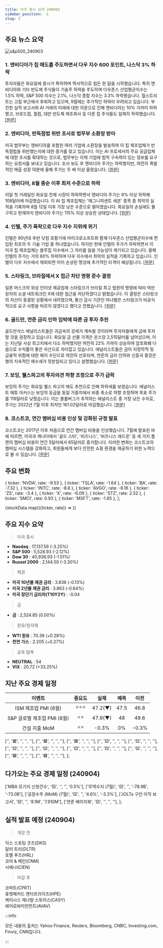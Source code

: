 ```yaml
---
title: 미국 증시 요약 240903
sidebar_position: -1
slug: 3
---
```


## 주요 뉴스 요약

![s&p500_240903](/map/240903.png)

### 1. **엔비디아가 칩 매도를 주도하면서 다우 지수 600 포인트, 나스닥 3% 하락**

투자자들은 화요일에 증시가 폭락하며 역사적으로 힘든 한 달을 시작했습니다. 특히 엔비디아와 기타 반도체 주식들이 기술주 하락을 주도하며 다우존스 산업평균지수는 1.5% 하락, S&P 500 지수는 2.1%, 나스닥 종합 지수는 3.3% 하락했습니다. 월스트리트는 고점 부근에서 후퇴하고 있으며, 9월에는 추가적인 하락이 우려되고 있습니다. 부진한 실적 보고서와 AI 거래의 미래에 대한 의문으로 인해 엔비디아는 10% 가까이 하락했고, 브로드컴, 퀄컴, 대만 반도체 제조회사 등 다른 칩 주식들도 일제히 하락했습니다. [[원문]](https://finance.yahoo.com/news/stock-market-today-dow-slides-600-points-nasdaq-sinks-3-as-nvidia-leads-chip-sell-off-155725785.html)

### 2. **엔비디아, 반독점법 위반 조사로 법무부 소환장 받아**

미국 법무부는 엔비디아를 포함한 여러 기업에 소환장을 발송하여 이 칩 제조업체가 반독점법을 위반했는지에 대한 증거를 찾고 있습니다. 이는 AI 프로세서의 주요 공급업체에 대한 조사를 확대하는 것으로, 법무부는 이제 기업에 법적 구속력이 있는 정보를 요구하는 요청서를 보내고 있습니다. 조사 보도 후 엔비디아 주가는 하락했지만, 여전히 폭발적인 매출 성장 덕분에 올해 주가는 두 배 이상 올랐습니다. [[원문]](https://www.bloomberg.com/news/articles/2024-09-03/nvidia-gets-doj-subpoena-in-escalating-antitrust-investigation?srnd=homepage-americas)

### 3. **엔비디아, 8월 중순 이후 최저 수준으로 하락**

이달 첫 거래일인 화요일 전체 시장이 하락하면서 엔비디아 주가는 9% 이상 하락해 108달러에 마감했습니다. 이 AI 칩 제조업체는 '매그니피센트 세븐' 종목 중 최악의 실적을 기록하며 8월 12일 이후 가장 낮은 수준으로 떨어졌습니다. 화요일의 손실에도 불구하고 현재까지 엔비디아 주가는 115% 이상 상승한 상태입니다. [[원문]](https://finance.yahoo.com/news/nvidia-stock-tumbles-9-to-lowest-level-since-mid-august-173835576.html)

### 4. **인텔, 주가 폭락으로 다우 지수 지위에 위기**

인텔은 90년대 후반 닷컴 호황기에 마이크로소프트와 함께 다우존스 산업평균지수에 편입된 최초의 두 기술 기업 중 하나였습니다. 하지만 현재 인텔의 주가가 하락하면서 이 미국 칩 제조업체는 블루칩 지수에서 그 자리를 잃을 가능성이 제기되고 있습니다. 올해 인텔의 주가는 거의 60% 하락하며 다우 지수에서 최악의 실적을 기록하고 있습니다. 인텔이 다우 지수에서 제외되면 이미 손상된 명성에 추가적인 타격이 예상됩니다. [[원문]](https://www.reuters.com/technology/intels-dow-status-under-threat-struggling-chipmakers-shares-plunge-2024-09-03/)

### 5. **스타링크, 브라질에서 X 접근 차단 명령 준수 결정**

일론 머스크의 위성 인터넷 제공업체 스타링크가 브라질 최고 법원의 명령에 따라 억만장자의 소셜 네트워크인 X에 대한 접근을 차단하겠다고 밝혔습니다. 이 결정은 스타링크의 자산이 동결된 상황에서 내려졌으며, 통신 감시 기관인 아나텔은 스타링크가 비공식적으로 요구 사항을 따르지 않겠다고 했다고 전했습니다. [[원문]](https://www.bloomberg.com/news/articles/2024-09-03/musk-s-starlink-backs-down-vows-to-comply-and-block-x-in-brazil?srnd=homepage-americas)

### 6. **골드만, 연준 금리 인하 임박에 따른 금 투자 추천**

골드만삭스 애널리스트들은 귀금속의 강세가 계속될 것이라며 투자자들에게 금에 투자할 것을 권장하고 있습니다. 화요일 금 선물 가격은 온스당 2,515달러를 넘어섰으며, 이는 지난달 사상 최고치에서 다소 하락했지만 여전히 22% 가까이 상승하여 암호화폐 다음으로 수익률이 좋은 자산으로 자리잡고 있습니다. 애널리스트들은 금이 지정학적 및 금융적 위험에 대한 헤지 수단으로 여전히 선호되며, 연준의 금리 인하와 신흥국 중앙은행의 지속적인 매수세가 뒷받침되고 있다고 설명했습니다. [[원문]](https://finance.yahoo.com/news/investors-should-go-for-gold-as-fed-rate-cut-looms-goldman-says-155551358.html)

### 7. **보잉, 웰스파고의 투자의견 하향 조정으로 주가 급락**

보잉의 주가는 화요일 웰스 파고의 매도 추천으로 인해 하락세를 보였습니다. 애널리스트 매튜 아커스는 보잉의 등급을 동일 가중치에서 비중 축소로 하향 조정하며 목표 주가를 119달러로 낮췄습니다. 이는 블룸버그가 추적하는 애널리스트 중 가장 낮은 수치로, 주가는 2022년 7월 이후 최저인 161.02달러로 마감했습니다. [[원문]](https://finance.yahoo.com/news/boeing-shares-tumble-wells-fargo-143528891.html)

### 8. **코스트코, 연간 멤버십 비용 인상 및 강화된 규정 발표**

코스트코는 2017년 이후 처음으로 연간 멤버십 비용을 인상했습니다. 7월에 발표된 바에 따르면, 미국과 캐나다에서 '골드 스타', '비즈니스', '비즈니스 애드온' 등 세 가지 플랜의 멤버십 비용이 연간 5달러에서 65달러로 증가합니다. 이러한 변화는 코스트코의 멤버십 시스템을 강화하고, 회원들에게 보다 안전한 쇼핑 환경을 제공하기 위한 노력으로 볼 수 있습니다. [[원문]](https://finance.yahoo.com/news/costco-first-membership-price-hike-151505585.html)

## 주요 변화

  { ticker: 'NVDA', rate: -9.53 },
  { ticker: 'TSLA', rate: -1.64 },
  { ticker: 'BA', rate: -7.32 },
  { ticker: 'INTC', rate: -8.8 },
  { ticker: 'AVGO', rate: -6.16 },
  { ticker: 'ZS', rate: -3.4 },
  { ticker: 'X', rate: -6.09 },
  { ticker: 'STZ', rate: 2.52 },
  { ticker: 'SMCI', rate: 0.93 },
  { ticker: 'MSFT', rate: -1.85 },
];

{stockData.map(({ticker, rate}) => <StockCardMini key={ticker} ticker={ticker} rate={rate}></StockCardMini>)}

## 주요 지수 요약

> 미국 증시

- **Nasdaq** : 17,137.56 (-3.25%)
- **S&P 500** : 5,528.93 (-2.12%)
- **Dow 30** : 40,936.93 (-1.51%)
- **Russel 2000** : 2,144.50 (-3.30%)

> 채권

- **미국 10년물 채권 금리** : 3.836 (-0.13%)
- **미국 2년물 채권 금리** : 3.863 (-0.64%)
- **미국 장단기 금리차(T10Y2Y)** : -0.04

> 금

- **금** : 2,524.85 (0.00%)

> 원유/원자재

- **WTI 원유** : 70.39 (+0.28%)
- **천연 가스** : 2.205 (+0.27%)

> 공포 탐욕

- **NEUTRAL** : 54
- **VIX** : 20.72 (+33.25%)

## 지난 주요 경제 일정

|           이벤트            | 중요도 |  실제   | 예측 | 이전  |
| :-------------------------: | :----: | :-----: | :--: | :---: |
|    ISM 제조업 PMI (8월)     | ⭐⭐⭐ | 47.2(▼) | 47.5 | 46.8  |
| S&P 글로벌 제조업 PMI (8월) |  ⭐⭐  | 47.9(▼) |  48  | 49.6  |
|        건설 지출 MoM        |  ⭐⭐  |  -0.3%  |  0%  | -0.3% |

  ['', '🟥', '', '', ''],
  ['', '🟥', '', '', ''],
  ['', '🟥', '', '', ''],
  ['', '🟨', '', '', ''],
  ['', '🟨', '', '', ''],
  ['', '🟨', '', '', ''],
  ['', '🟨', '', '', ''],
  ['', '🟨', '', '', ''],
  ['', '🟨', '', '', ''],
  ['', '🟨', '', '', ''],
  ['', '🟩', '', '', ''],
  ['', '🟩', '', '', ''],
];

<EconomicCalendar data={eventsData} />

## 다가오는 주요 경제 일정 (240904)

  ['MBA 모기지 신청건수', '🟨', '', '', '0.5%'],
  ['무역수지 (7월)', '🟨', '', '-78.9B', '-73.0B'],
  ['공장수주 (MoM) (7월)', '🟨', '', '4.6%', '-3.3%'],
  ['JOLTs 구인 이직 보고서', '🟨', '', '8.1M', '7.910M'],
  ['연준 베이지북', '🟨', '', '', ''],
];

<EconomicCalendar data={nextEventsData} />

## 실적 발표 예정 (240904)

> 개장 전

딕스 스포팅 굿즈(DKS)  
달러 트리(DLTR)  
호멜 푸즈(HRL)  
코어 & 메인(CNM)  
시에나(CIEN)

> 마감 후

코파트(CPRT)  
휴렛패커드 엔터프라이즈(HPE)  
케이시스 제너럴 스토어스(CASY)  
에어로바이런먼트(AVAV)

:::info

모든 내용의 출처는 Yahoo Finance, Reuters, Bloomberg, CNBC, Investing.com, Finviz, CNN입니다.

:::
